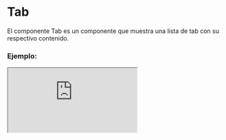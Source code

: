 
# Tab

El componente Tab es un componente que muestra una lista de tab con su respectivo contenido.

### Ejemplo:

<Iframe src="https://fenextjs-component-storybook.vercel.app/iframe.html?args=&id=component-tab--index&viewMode=story" />

### Importación

Para importar el componente Tab, se puede hacer desde fenextjs o fenextjs-component

```tsx copy
import { Tab, TabProps } from "fenextjs/cjs/component/Tab";
```

o

```tsx copy
import { Tab, TabProps } from "fenextjs-component/cjs/Tab";
```

### Parámetros:

| Parámetro                  |              Tipo              | Requerido | Default | Descripción                                                                                 |
| -------------------------- | :----------------------------: | :-------: | :-----: | :------------------------------------------------------------------------------------------ |
| \_t                        |            `string`            |    No     |         | Propiedad de internacionalización.                                                          |
| items                      |        `TabItemProps[]`        |    No     |         | Array de objetos `TabItemProps` que representan las pestañas.                               |
| onChange                   | `(item: TabItemProps) => void` |    No     |         | Función de devolución de llamada al cambiar de pestaña.                                     |
| defaultTab                 |            `number`            |    No     |         | Índice de la pestaña que se mostrará por defecto.                                           |
| beforeTabs                 |       `React.ReactNode`        |    No     |         | Componente antes de la lista de encabezados de pestañas.                                    |
| afterTabs                  |       `React.ReactNode`        |    No     |         | Componente después de la lista de encabezados de pestañas.                                  |
| tabScrollActive            |           `boolean`            |    No     |  false  | Indica si se deben mostrar todas las pestañas en un menú desplegable cuando hay demasiadas. |
| validateTabOneHiddenHeader |           `boolean`            |    No     |  true   | Indica si, cuando hay solo una pestaña, se debe ocultar el encabezado.                      |

#### TabItemProps

| Parámetro |       Tipo        | Requerido | Default | Descripción                                               |
| --------- | :---------------: | :-------: | :-----: | :-------------------------------------------------------- |
| id        |     `string`      |    Sí     |         | Identificador único de la pestaña.                        |
| head      | `React.ReactNode` |    Sí     |         | Contenido que se mostrará en el encabezado de la pestaña. |
| body      | `React.ReactNode` |    Sí     |         | Contenido que se mostrará en el cuerpo de la pestaña.     |
| beforeTab | `React.ReactNode` |    No     |         | Componente antes del encabezado de la pestaña.            |
| afterTab  | `React.ReactNode` |    No     |         | Componente después del encabezado de la pestaña.          |

### Storybook

Para ver el storybook del componente lo puede hacer con este [link](https://fenextjs-component-storybook.vercel.app/?path=/story/component-tab--index)

### Usos

- Uso básico del componente Tab

```tsx copy
<Tab />
```
